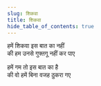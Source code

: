 ```yaml
---
slug: शिकवा
title: शिकवा
hide_table_of_contents: true
---
```


हमें शिकवा इस बात का नहीं  
की हम उनसे गुफ्तगू नहीं कर पाए

हमें गम तो इस बात का है  
की वो हमें बिना वजह ठुकरा गए
